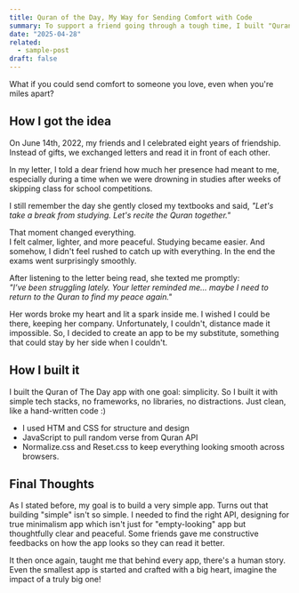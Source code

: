 ```yaml
---
title: Quran of the Day, My Way for Sending Comfort with Code
summary: To support a friend going through a tough time, I built "Quran of the Day"—a simple web app that shares random Quran verses for comfort and peace. This small project reminded me that code isn't just code. It’s love, care, and intention—translated into pixels.
date: "2025-04-28"
related:
  - sample-post
draft: false
---
```


What if you could send comfort to someone you love, even when you're miles apart?

## How I got the idea

On June 14th, 2022, my friends and I celebrated eight years of friendship.  
Instead of gifts, we exchanged letters and read it in front of each other.

In my letter, I told a dear friend how much her presence had meant to me, especially during a time when we were drowning in studies after weeks of skipping class for school competitions.

I still remember the day she gently closed my textbooks and said, _"Let's take a break from studying. Let's recite the Quran together."_

That moment changed everything.  
I felt calmer, lighter, and more peaceful. Studying became easier. And somehow, I didn't feel rushed to catch up with everything. In the end the exams went surprisingly smoothly.

After listening to the letter being read, she texted me promptly:  
_"I’ve been struggling lately. Your letter reminded me... maybe I need to return to the Quran to find my peace again."_

Her words broke my heart and lit a spark inside me. I wished I could be there, keeping her company. Unfortunately, I couldn't, distance made it impossible. So, I decided to create an app to be my substitute, something that could stay by her side when I couldn't.

## How I built it

I built the Quran of The Day app with one goal: simplicity. So I built it with simple tech stacks, no frameworks, no libraries, no distractions. Just clean, like a hand-written code :)

- I used HTM and CSS for structure and design
- JavaScript to pull random verse from Quran API
- Normalize.css and Reset.css to keep everything looking smooth across browsers.

## Final Thoughts

As I stated before, my goal is to build a very simple app. Turns out that building "simple" isn't so simple. I needed to find the right API, designing for true minimalism app which isn't just for "empty-looking" app but thoughtfully clear and peaceful. Some friends gave me constructive feedbacks on how the app looks so they can read it better.

It then once again, taught me that behind every app, there's a human story. Even the smallest app is started and crafted with a big heart, imagine the impact of a truly big one!
